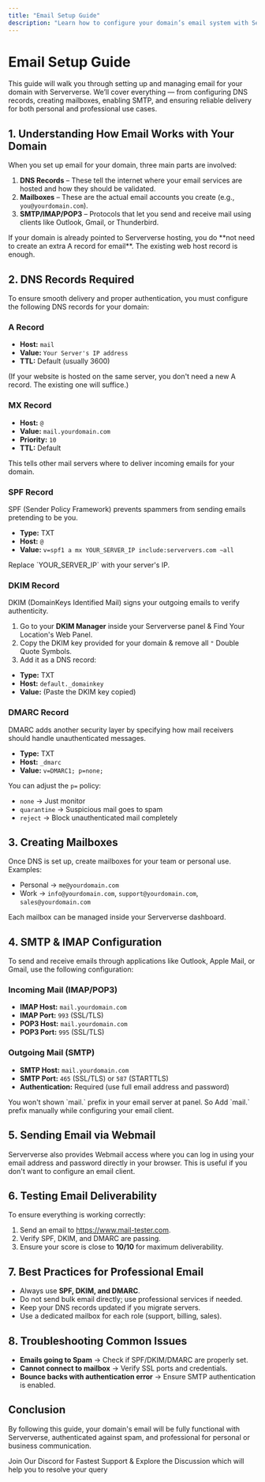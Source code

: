 ```yaml
---
title: "Email Setup Guide"
description: "Learn how to configure your domain’s email system with Serververse, including DNS records, mailbox setup, SMTP, and professional workflows."
---
```


# Email Setup Guide

This guide will walk you through setting up and managing email for your domain with Serververse. We’ll cover everything — from configuring DNS records, creating mailboxes, enabling SMTP, and ensuring reliable delivery for both personal and professional use cases.

## 1. Understanding How Email Works with Your Domain

When you set up email for your domain, three main parts are involved:

1. **DNS Records** – These tell the internet where your email services are hosted and how they should be validated.
2. **Mailboxes** – These are the actual email accounts you create (e.g., `you@yourdomain.com`).
3. **SMTP/IMAP/POP3** – Protocols that let you send and receive mail using clients like Outlook, Gmail, or Thunderbird.

<Tip>
  If your domain is already pointed to Serververse hosting, you do **not need to create an extra A record for email**. The existing web host record is enough.
</Tip>

## 2. DNS Records Required

To ensure smooth delivery and proper authentication, you must configure the following DNS records for your domain:

### A Record

- **Host:** `mail`
- **Value:** `Your Server's IP address`
- **TTL:** Default (usually 3600)

<Info>
  (If your website is hosted on the same server, you don't need a new A record. The existing one will suffice.)
</Info>

### MX Rec<Tooltip tip="">ord</Tooltip>

- **Host:** `@`
- **Value:** `mail.yourdomain.com`
- **Priority:** `10`
- **TTL:** Default

<Info>
  This tells other mail servers where to deliver incoming emails for your domain.
</Info>

### SPF Record

SPF (Sender Policy Framework) prevents spammers from sending emails pretending to be you.

- **Type:** TXT
- **Host:** `@`
- **Value:**  `v=spf1 a mx YOUR_SERVER_IP include:serververs.com ~all`

<Warning>
  Replace `YOUR_SERVER_IP` with your server's IP.
</Warning>

### DKIM Record

DKIM (DomainKeys Identified Mail) signs your outgoing emails to verify authenticity.

1. Go to your **DKIM Manager** inside your Serververse panel & Find Your Location's Web Panel.
2. Copy the DKIM key provided for your domain & remove all `"`  Double Quote Symbols.
3. Add it as a DNS record:

- **Type:** TXT
- **Host:** `default._domainkey`
- **Value:** (Paste the DKIM key copied)

### DMARC Record

DMARC adds another security layer by specifying how mail receivers should handle unauthenticated messages.

- **Type:** TXT
- **Host:** `_dmarc`
- **Value:**  `v=DMARC1; p=none;`

You can adjust the `p=` policy:

- `none` → Just monitor
- `quarantine` → Suspicious mail goes to spam
- `reject` → Block unauthenticated mail completely

## 3. Creating Mailboxes

Once DNS is set up, create mailboxes for your team or personal use.\
Examples:

- Personal → `me@yourdomain.com`
- Work → `info@yourdomain.com`, `support@yourdomain.com`, `sales@yourdomain.com`

Each mailbox can be managed inside your Serververse dashboard.

## 4. SMTP & IMAP Configuration

To send and receive emails through applications like Outlook, Apple Mail, or Gmail, use the following configuration:

### Incoming Mail (IMAP/POP3)

- **IMAP Host:** `mail.yourdomain.com`
- **IMAP Port:** `993` (SSL/TLS)
- **POP3 Host:** `mail.yourdomain.com`
- **POP3 Port:** `995` (SSL/TLS)

### Outgoing Mail (SMTP)

- **SMTP Host:** `mail.yourdomain.com`
- **SMTP Port:** `465` (SSL/TLS) or `587` (STARTTLS)
- **Authentication:** Required (use full email address and password)

<Warning>
  You won't shown `mail.` prefix in your email server at panel. So Add `mail.` prefix manually while configuring your email client.
</Warning>

## 5. Sending Email via Webmail

Serververse also provides Webmail access where you can log in using your email address and password directly in your browser. This is useful if you don't want to configure an email client.

## 6. Testing Email Deliverability

To ensure everything is working correctly:

1. Send an email to https://www.mail-tester.com.
2. Verify SPF, DKIM, and DMARC are passing.
3. Ensure your score is close to **10/10** for maximum deliverability.

## 7. Best Practices for Professional Email

- Always use **SPF, DKIM, and DMARC**.
- Do not send bulk email directly; use professional services if needed.
- Keep your DNS records updated if you migrate servers.
- Use a dedicated mailbox for each role (support, billing, sales).

## 8. Troubleshooting Common Issues

- **Emails going to Spam** → Check if SPF/DKIM/DMARC are properly set.
- **Cannot connect to mailbox** → Verify SSL ports and credentials.
- **Bounce backs with authentication error** → Ensure SMTP authentication is enabled.

## Conclusion

By following this guide, your domain's email will be fully functional with Serververse, authenticated against spam, and professional for personal or business communication.

<Card title="Discord" icon="discord" href="https://discord.gg/pXmG5CuveT">
  Join Our Discord for Fastest Support & Explore the Discussion which will help you to resolve your query
</Card>